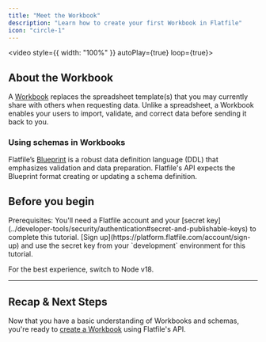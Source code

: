 ```yaml
---
title: "Meet the Workbook"
description: "Learn how to create your first Workbook in Flatfile"
icon: "circle-1"
---
```


<Snippet file="shared/dxpbanner.mdx" />

<video style={{ width: "100%" }} autoPlay={true} loop={true}>
  <source
    src="https://videos.ctfassets.net/hjneo4qi4goj/63dlrcN48dWeAbl05SJ25k/642a5c954887c5bb7fc1b32fb88ab0ca/homepage_header_video-01.mp4"
    type="video/mp4"
  />
</video>

## About the Workbook

A <Tooltip tip="Analogous to a database...">[Workbook](https://flatfileinc.mintlify.dev/docs/concepts/workbooks)</Tooltip> replaces the spreadsheet template(s) that you may currently share with others when requesting data. Unlike a spreadsheet, a Workbook enables your users to import, validate, and correct data before sending it back to you.

### Using schemas in Workbooks

Flatfile’s <Tooltip tip="A Data Definition Language...">[Blueprint](../blueprint/overview)</Tooltip> is a robust data definition language (DDL) that emphasizes validation and data preparation. Flatfile's API expects the Blueprint format creating or updating a schema definition.

## Before you begin

<Info>
  Prerequisites: You'll need a Flatfile account and your [secret
  key](../developer-tools/security/authentication#secret-and-publishable-keys)
  to complete this tutorial. [Sign
  up](https://platform.flatfile.com/account/sign-up) and use the secret key from
  your `development` environment for this tutorial.
</Info>

<Note>For the best experience, switch to Node v18.</Note>

---

## Recap & Next Steps

Now that you have a basic understanding of Workbooks and schemas, you're ready to [create a Workbook](../quickstart/create-your-workbook) using Flatfile's API.

